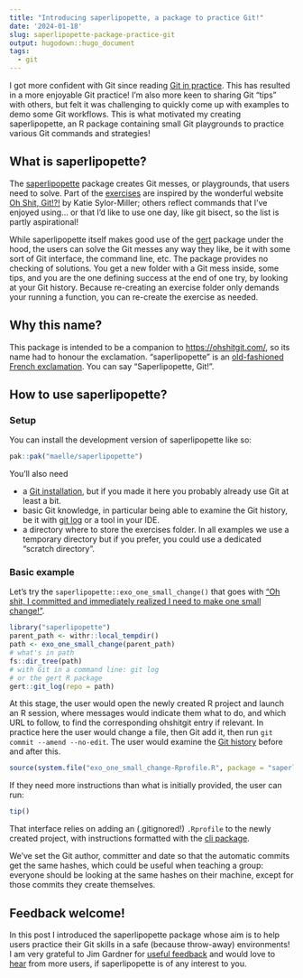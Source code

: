 ```yaml
---
title: "Introducing saperlipopette, a package to practice Git!"
date: '2024-01-18'
slug: saperlipopette-package-practice-git
output: hugodown::hugo_document
tags:
  - git
---
```


I got more confident with Git since reading [Git in practice](/2023/11/01/reading-notes-git-in-practice/).
This has resulted in a more enjoyable Git practice!
I'm also more keen to sharing Git "tips" with others, but felt it was challenging to quickly come up with examples to demo some Git workflows.
This is what motivated my creating saperlipopette, an R package containing small Git playgrounds to practice various Git commands and strategies!

## What is saperlipopette?

The [saperlipopette](https://maelle.github.io/saperlipopette/) package creates Git messes, or playgrounds, that users need to solve.
Part of the [exercises](https://maelle.github.io/saperlipopette/reference/index.html) are inspired by the wonderful website [Oh Shit, Git!?!](https://ohshitgit.com/) by Katie Sylor-Miller; others reflect commands that I've enjoyed using... or that I'd like to use one day, like git bisect, so the list is partly aspirational!

While saperlipopette itself makes good use of the [gert](https://docs.ropensci.org/gert/) package under the hood, the users can solve the Git messes any way they like, be it with some sort of Git interface, the command line, etc.
The package provides no checking of solutions. 
You get a new folder with a Git mess inside, some tips, and you are the one defining success at the end of one try, by looking at your Git history.
Because re-creating an exercise folder only demands your running a function, you can re-create the exercise as needed.

## Why this name?

This package is intended to be a companion to <https://ohshitgit.com/>,
so its name had to honour the exclamation. “saperlipopette” is an [old-fashioned French exclamation](https://en.wiktionary.org/wiki/saperlipopette). 
You can say
“Saperlipopette, Git!”.


## How to use saperlipopette?

### Setup

You can install the development version of saperlipopette like so:

``` r
pak::pak("maelle/saperlipopette")
```

You’ll also need

- a [Git installation](https://happygitwithr.com/install-git), but if
  you made it here you probably already use Git at least a bit.
- basic Git knowledge, in particular being able to examine the Git
  history, be it with [git
  log](https://git-scm.com/book/en/v2/Git-Basics-Viewing-the-Commit-History)
  or a tool in your IDE.
- a directory where to store the exercises folder. In all examples we
  use a temporary directory but if you prefer, you could use a dedicated
  “scratch directory”.
  
### Basic example

Let's try the `saperlipopette::exo_one_small_change()` that goes with ["Oh shit, I committed and immediately realized I need to make one small change!"](https://ohshitgit.com/#change-last-commit).

```r
library("saperlipopette")
parent_path <- withr::local_tempdir()
path <- exo_one_small_change(parent_path)
# what's in path
fs::dir_tree(path)
# with Git in a command line: git log
# or the gert R package
gert::git_log(repo = path)
```

At this stage, the user would open the newly created R project and launch an R session,
where messages would indicate them what to do, 
and which URL to follow, to find the corresponding ohshitgit entry if relevant.
In practice here the user would change a file, then Git add it, then run `git commit --amend --no-edit`.
The user would examine the [Git history](https://git-scm.com/book/en/v2/Git-Basics-Viewing-the-Commit-History) before and after this.

```r
source(system.file("exo_one_small_change-Rprofile.R", package = "saperlipopette"))
```

If they need more instructions than what is initially provided, the user can run:

```r
tip()
```

That interface relies on adding an (.gitignored!) `.Rprofile` to the newly created project,
with instructions formatted with the [cli package](https://blog.r-hub.io/2023/11/30/cliff-notes-about-cli/).

We've set the Git author, committer and date so that the automatic commits get the same 
hashes, which could be useful when teaching a group: everyone should be looking at the same hashes on their machine, except for those commits they create themselves.

## Feedback welcome!

In this post I introduced the saperlipopette package whose aim is to help users practice their Git skills in a safe (because throw-away) environments!
I am very grateful to Jim Gardner for [useful feedback](https://github.com/maelle/saperlipopette/issues/9) and would love to [hear](https://github.com/maelle/saperlipopette/issues) from more users, if saperlipopette is of any interest to you.